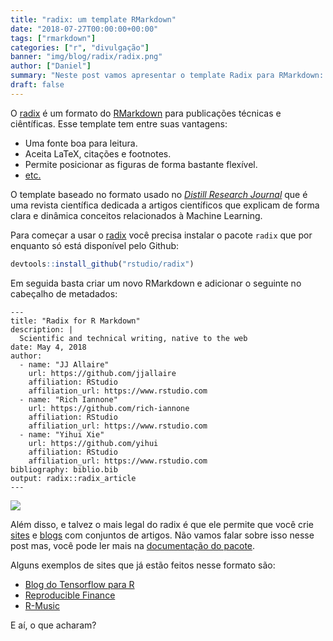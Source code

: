 ```yaml
---
title: "radix: um template RMarkdown"
date: "2018-07-27T00:00:00+00:00"
tags: ["rmarkdown"]
categories: ["r", "divulgação"]
banner: "img/blog/radix/radix.png"
author: ["Daniel"]
summary: "Neste post vamos apresentar o template Radix para RMarkdown: um formato criado especificamente para escrever artigos científicos para páginas da internet."
draft: false
---
```


O [radix](https://radixpub.github.io/radix-r/) é um formato do [RMarkdown](https://rmarkdown.rstudio.com) para publicações técnicas e ciêntíficas. Esse template tem entre suas vantagens:

* Uma fonte boa para leitura.
* Aceita LaTeX, citações e footnotes.
* Permite posicionar as figuras de forma bastante flexível.
* [etc.](https://radixpub.github.io/radix-r/)

O template baseado no formato usado no [*Distill Research Journal*](https://distill.pub) que é uma revista científica dedicada a artigos científicos que explicam de forma clara e dinâmica conceitos relacionados à Machine Learning.

Para começar a usar o [radix](https://radixpub.github.io/radix-r/) você precisa instalar o pacote `radix` que por enquanto só está disponível pelo Github:

```r
devtools::install_github("rstudio/radix")
```

Em seguida basta criar um novo RMarkdown e adicionar o seguinte no cabeçalho de metadados:

```
---
title: "Radix for R Markdown"
description: | 
  Scientific and technical writing, native to the web
date: May 4, 2018
author:
  - name: "JJ Allaire"
    url: https://github.com/jjallaire
    affiliation: RStudio
    affiliation_url: https://www.rstudio.com
  - name: "Rich Iannone"
    url: https://github.com/rich-iannone
    affiliation: RStudio
    affiliation_url: https://www.rstudio.com
  - name: "Yihui Xie"
    url: https://github.com/yihui
    affiliation: RStudio
    affiliation_url: https://www.rstudio.com
bibliography: biblio.bib
output: radix::radix_article
---
```

![](/img/blog/radix/radix.png)

Além disso, e talvez o mais legal do radix é que ele permite que você crie [sites](https://radixpub.github.io/radix-r/website.html) e [blogs](https://radixpub.github.io/radix-r/blog.html) com conjuntos de artigos. Não vamos falar sobre isso nesse post mas, você pode ler mais na [documentação do pacote](https://radixpub.github.io/radix-r/).

Alguns exemplos de sites que já estão feitos nesse formato são:

* [Blog do Tensorflow para R](http://blogs.rstudio.com/tensorflow/)
* [Reproducible Finance](https://beta.rstudioconnect.com/content/3776/)
* [R-Music](http://r-music.rbind.io)

E aí, o que acharam?
